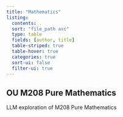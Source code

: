 ```yaml
---
title: "Mathematics"
listing:
  contents: .
  sort: "file_path asc"
  type: table
  fields: [author, title]
  table-striped: true
  table-hover: true
  categories: true
  sort-ui: false
  filter-ui: true
---
```


## OU M208 Pure Mathematics

LLM exploration of M208 Pure Mathematics